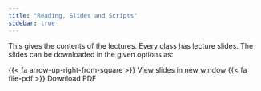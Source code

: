 ```yaml
---
title: "Reading, Slides and Scripts"
sidebar: true
---
```


This gives the contents of the lectures. Every class has lecture slides. The slides can be downloaded in the given options as:

<p class="buttons" style="text-align:center;">

[{{< fa arrow-up-right-from-square >}} View slides in new window]{.btn .btn-danger} [{{< fa file-pdf >}} Download PDF]{.btn .btn-danger}

</p>
